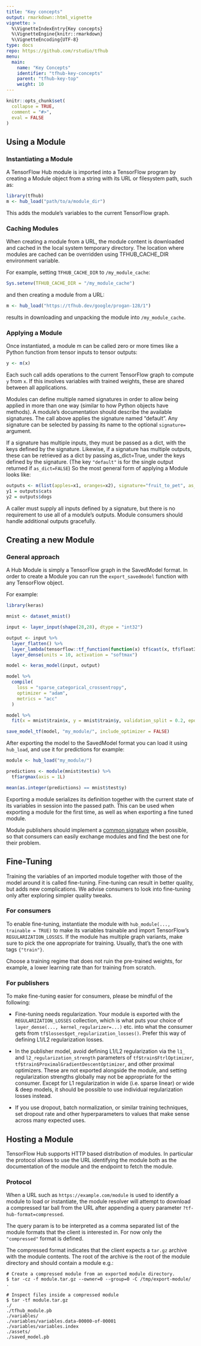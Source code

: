 ```yaml
---
title: "Key concepts"
output: rmarkdown::html_vignette
vignette: >
  %\VignetteIndexEntry{Key concepts}
  %\VignetteEngine{knitr::rmarkdown}
  %\VignetteEncoding{UTF-8}
type: docs
repo: https://github.com/rstudio/tfhub
menu:
  main:
    name: "Key Concepts"
    identifier: "tfhub-key-concepts"
    parent: "tfhub-key-top"
    weight: 10
---
```


```r
knitr::opts_chunk$set(
  collapse = TRUE,
  comment = "#>", 
  eval = FALSE
)
```

## Using a Module

### Instantiating a Module

A TensorFlow Hub module is imported into a TensorFlow program by creating a Module object from a string with its URL or filesystem path, such as:

```r
library(tfhub)
m <- hub_load("path/to/a/module_dir")
```

This adds the module's variables to the current TensorFlow graph. 

### Caching Modules

When creating a module from a URL, the module content is downloaded and cached in the local system temporary directory. The location where modules are cached can be overridden using TFHUB_CACHE_DIR environment variable.

For example, setting `TFHUB_CACHE_DIR` to `/my_module_cache`:

```r
Sys.setenv(TFHUB_CACHE_DIR = "/my_module_cache")
```

and then creating a module from a URL:

```r
m <- hub_load("https://tfhub.dev/google/progan-128/1")
```

results in downloading and unpacking the module into `/my_module_cache`.

### Applying a Module

Once instantiated, a module m can be called zero or more times like a Python function from tensor inputs to tensor outputs:

```r
y <- m(x)
```

Each such call adds operations to the current TensorFlow graph to compute `y` from `x`. If this involves variables with trained weights, these are shared between all applications.

Modules can define multiple named signatures in order to allow being applied in more than one way (similar to how Python objects have methods). A module's documentation should describe the available signatures. The call above applies the signature named "default". Any signature can be selected by passing its name to the optional `signature=` argument.

If a signature has multiple inputs, they must be passed as a dict, with the keys defined by the signature. Likewise, if a signature has multiple outputs, these can be retrieved as a dict by passing as_dict=True, under the keys defined by the signature. (The key `"default"` is for the single output returned if `as_dict=FALSE`) So the most general form of applying a Module looks like:

```r
outputs <- m(list(apples=x1, oranges=x2), signature="fruit_to_pet", as_dict=TRUE)
y1 = outputs$cats
y2 = outputs$dogs
```

A caller must supply all inputs defined by a signature, but there is no requirement to use all of a module's outputs. Module consumers should handle additional outputs gracefully.

## Creating a new Module

### General approach

A Hub Module is simply a TensorFlow graph in the SavedModel format. In order
to create a Module you can run the `export_savedmodel` function with any
TensorFlow object.

For example:

```r
library(keras)

mnist <- dataset_mnist()

input <- layer_input(shape(28,28), dtype = "int32")

output <- input %>% 
  layer_flatten() %>% 
  layer_lambda(tensorflow::tf_function(function(x) tf$cast(x, tf$float32)/255)) %>% 
  layer_dense(units = 10, activation = "softmax")

model <- keras_model(input, output)

model %>% 
  compile(
    loss = "sparse_categorical_crossentropy",
    optimizer = "adam",
    metrics = "acc"
  )

model %>% 
  fit(x = mnist$train$x, y = mnist$train$y, validation_split = 0.2, epochs =1 )

save_model_tf(model, "my_module/", include_optimizer = FALSE)
```

After exporting the model to the SavedModel format you can load it using `hub_load`,
and use it for predictions for example:

```r
module <- hub_load("my_module/")

predictions <- module(mnist$test$x) %>% 
  tf$argmax(axis = 1L) 

mean(as.integer(predictions) == mnist$test$y)
```

Exporting a module serializes its definition together with the current state of 
its variables in session into the passed path. This can be used when exporting a 
module for the first time, as well as when exporting a fine tuned module.

Module publishers should implement a [common signature](https://www.tensorflow.org/hub/common_signatures/index) when possible, so that consumers can easily exchange modules and find the best one for their problem.

## Fine-Tuning

Training the variables of an imported module together with those of the model around it is called fine-tuning. Fine-tuning can result in better quality, but adds new complications. We advise consumers to look into fine-tuning only after exploring simpler quality tweaks.

### For consumers

To enable fine-tuning, instantiate the module with `hub_module(..., trainable = TRUE)` to make its variables trainable and import TensorFlow's `REGULARIZATION_LOSSES`. If the module has multiple graph variants, make sure to pick the one appropriate for training. Usually, that's the one 
with tags `{"train"}`.

Choose a training regime that does not ruin the pre-trained weights, for example, 
a lower learning rate than for training from scratch.

### For publishers

To make fine-tuning easier for consumers, please be mindful of the following:

* Fine-tuning needs regularization. Your module is exported with the `REGULARIZATION_LOSSES` collection, which is what puts your choice of `layer_dense(..., kernel_regularizer=...)` etc. into what the consumer gets from `tf$losses$get_regularization_losses()`. Prefer this way of defining L1/L2 regularization losses.

* In the publisher model, avoid defining L1/L2 regularization via the `l1_` and `l2_regularization_strength` parameters of `tf$train$FtrlOptimizer`, `tf$train$ProximalGradientDescentOptimizer`, and other proximal optimizers. These are not exported alongside the module, and setting regularization strengths globally may not be appropriate for the consumer. Except for L1 regularization in wide (i.e. sparse linear) or wide & deep models, it should be possible to use individual regularization losses instead.

* If you use dropout, batch normalization, or similar training techniques, set dropout rate and other hyperparameters to values that make sense across many expected uses.

## Hosting a Module

TensorFlow Hub supports HTTP based distribution of modules. In particular the protocol allows to use the URL identifying the module both as the documentation of the module and the endpoint to fetch the module.

### Protocol

When a URL such as `https://example.com/module` is used to identify a module to load or instantiate, the module resolver will attempt to download a compressed tar ball from the URL after appending a query parameter `?tf-hub-format=compressed`.

The query param is to be interpreted as a comma separated list of the module formats that the client is interested in. For now only the `"compressed"` format is defined.

The compressed format indicates that the client expects a `tar.gz` archive with the module contents. The root of the archive is the root of the module directory and should contain a module e.g.:

```
# Create a compressed module from an exported module directory.
$ tar -cz -f module.tar.gz --owner=0 --group=0 -C /tmp/export-module/ .

# Inspect files inside a compressed module
$ tar -tf module.tar.gz
./
./tfhub_module.pb
./variables/
./variables/variables.data-00000-of-00001
./variables/variables.index
./assets/
./saved_model.pb
```








